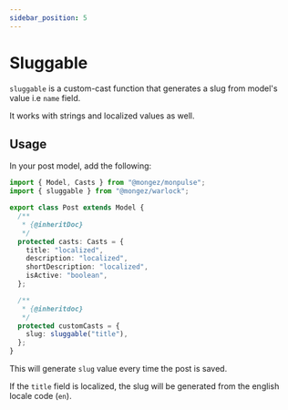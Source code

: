 ```yaml
---
sidebar_position: 5
---
```


# Sluggable

`sluggable` is a custom-cast function that generates a slug from model's value i.e `name` field.

It works with strings and localized values as well.

## Usage

In your post model, add the following:

```ts title="src/app/posts/models/post.ts"
import { Model, Casts } from "@mongez/monpulse";
import { sluggable } from "@mongez/warlock";

export class Post extends Model {
  /**
   * {@inheritDoc}
   */
  protected casts: Casts = {
    title: "localized",
    description: "localized",
    shortDescription: "localized",
    isActive: "boolean",
  };

  /**
   * {@inheritdoc}
   */
  protected customCasts = {
    slug: sluggable("title"),
  };
}
```

This will generate `slug` value every time the post is saved.

If the `title` field is localized, the slug will be generated from the english locale code (`en`).
